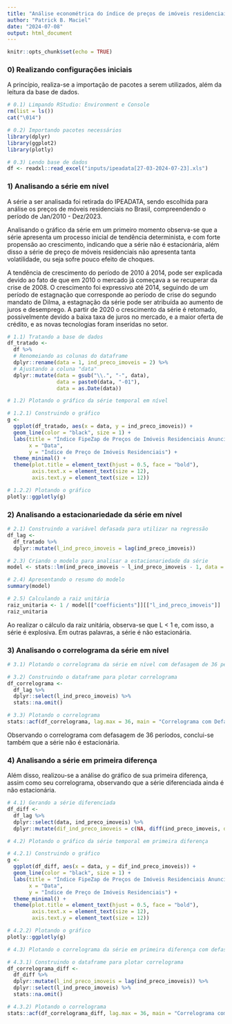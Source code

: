 ```yaml
---
title: "Análise econométrica do índice de preços de imóveis residenciais no Brasil"
author: "Patrick B. Maciel"
date: "2024-07-08"
output: html_document
---
```


```r

knitr::opts_chunk$set(echo = TRUE)

```

### 0) Realizando configurações iniciais

A princípio, realiza-se a importação de pacotes a serem utilizados, além da leitura da base de dados.

```r

# 0.1) Limpando RStudio: Environment e Console
rm(list = ls())
cat("\014")

# 0.2) Importando pacotes necessários
library(dplyr)
library(ggplot2)
library(plotly)

# 0.3) Lendo base de dados
df <- readxl::read_excel("inputs/ipeadata[27-03-2024-07-23].xls")

```

### 1) Analisando a série em nível

A série a ser analisada foi retirada do IPEADATA, sendo escolhida para análise os preços de móveis residenciais no Brasil, compreendendo o período de Jan/2010 - Dez/2023.

Analisando o gráfico da série em um primeiro momento observa-se que a série apresenta um processo inicial de tendência determinista, e com forte propensão ao crescimento, indicando que a série não é estacionária, além disso a série de preço de móveis residenciais não apresenta tanta volatilidade, ou seja sofre pouco efeito de choques.

A tendência de crescimento do período de 2010 á 2014, pode ser explicada  devido ao fato de que em 2010 o mercado já começava a se recuperar da crise de 2008. O crescimento foi expressivo até 2014, seguindo de um período de estagnação que corresponde ao período de crise do segundo mandato de Dilma, a estagnação da série pode ser atribuída ao aumento de juros e desemprego. A partir de 2020 o crescimento da série é retomado, possivelmente devido a baixa taxa de juros no mercado, e  a maior oferta de crédito, e as novas tecnologias foram inseridas no setor.

```r

# 1.1) Tratando a base de dados
df_tratado <- 
  df %>% 
  # Renomeiando as colunas do dataframe
  dplyr::rename(data = 1, ind_preco_imoveis = 2) %>% 
  # Ajustando a coluna "data"
  dplyr::mutate(data = gsub("\\.", "-", data),
                data = paste0(data, "-01"),
                data = as.Date(data))

# 1.2) Plotando o gráfico da série temporal em nível

# 1.2.1) Construindo o gráfico
g <- 
  ggplot(df_tratado, aes(x = data, y = ind_preco_imoveis)) +
  geom_line(color = "black", size = 1) +
  labs(title = "Índice FipeZap de Preços de Imóveis Residenciais Anunciados\nreferente às vendas no Brasil: índice (jun/2012 = 100)\nentre jan/2010 a dez/2023.",
       x = "Data",
       y = "Índice de Preço de Imóveis Residenciais") +
  theme_minimal() +
  theme(plot.title = element_text(hjust = 0.5, face = "bold"),
        axis.text.x = element_text(size = 12),
        axis.text.y = element_text(size = 12))

# 1.2.2) Plotando o gráfico
plotly::ggplotly(g)

```

### 2) Analisando a estacionariedade da série em nível

```r

# 2.1) Construindo a variável defasada para utilizar na regressão
df_lag <- 
  df_tratado %>% 
  dplyr::mutate(l_ind_preco_imoveis = lag(ind_preco_imoveis))

# 2.3) Criando o modelo para analisar a estacionariedade da série
model <- stats::lm(ind_preco_imoveis ~ l_ind_preco_imoveis - 1, data = df_lag)

# 2.4) Apresentando o resumo do modelo
summary(model)

# 2.5) Calculando a raiz unitária
raiz_unitaria <- 1 / model[["coefficients"]][["l_ind_preco_imoveis"]]
raiz_unitaria

```

Ao realizar o cálculo da raiz unitária, observa-se que L < 1 e, com isso, a série é explosiva. Em outras palavras, a série é não estacionária.

### 3) Analisando o correlograma da série em nível

```r

# 3.1) Plotando o correlograma da série em nível com defasagem de 36 períodos

# 3.2) Construindo o dataframe para plotar correlograma
df_correlograma <- 
  df_lag %>%
  dplyr::select(l_ind_preco_imoveis) %>%
  stats::na.omit()

# 3.3) Plotando o correlograma
stats::acf(df_correlograma, lag.max = 36, main = "Correlograma com Defasagem de 36 Períodos")

```

Observando o correlograma com defasagem de 36 períodos, conclui-se também que a série não é estacionária.

### 4) Analisando a série em primeira diferença

Além disso, realizou-se a análise do gráfico de sua primeira diferença, assim como seu correlograma, observando que a série diferenciada ainda é não estacionária.

```r

# 4.1) Gerando a série diferenciada
df_diff <- 
  df_lag %>%
  dplyr::select(data, ind_preco_imoveis) %>% 
  dplyr::mutate(dif_ind_preco_imoveis = c(NA, diff(ind_preco_imoveis, differences = 1, lag = 1)))

# 4.2) Plotando o gráfico da série temporal em primeira diferença

# 4.2.1) Construindo o gráfico
g <- 
  ggplot(df_diff, aes(x = data, y = dif_ind_preco_imoveis)) +
  geom_line(color = "black", size = 1) +
  labs(title = "Índice FipeZap de Preços de Imóveis Residenciais Anunciados\nreferente às vendas no Brasil: índice (jun/2012 = 100)\nentre jan/2010 a dez/2023 - Série em primeira diferença.",
       x = "Data",
       y = "Índice de Preço de Imóveis Residenciais") +
  theme_minimal() +
  theme(plot.title = element_text(hjust = 0.5, face = "bold"),
        axis.text.x = element_text(size = 12),
        axis.text.y = element_text(size = 12))

# 4.2.2) Plotando o gráfico
plotly::ggplotly(g)

# 4.3) Plotando o correlograma da série em primeira diferença com defasagem de 36 períodos

# 4.3.1) Construindo o dataframe para plotar correlograma
df_correlograma_diff <- 
  df_diff %>% 
  dplyr::mutate(l_ind_preco_imoveis = lag(ind_preco_imoveis)) %>% 
  dplyr::select(l_ind_preco_imoveis) %>%
  stats::na.omit()

# 4.3.2) Plotando o correlograma
stats::acf(df_correlograma_diff, lag.max = 36, main = "Correlograma com Defasagem de 36 Períodos")

```

